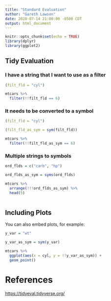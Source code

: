```yaml
---
title: "Standard Evaluation"
author: "Gareth Lawson"
date: 2020-07-14 21:00:00 -0500 CDT
output: html_document
---
```


```r
knitr::opts_chunk$set(echo = TRUE)
library(dplyr)
library(ggplot2)
```

## Tidy Evaluation

### I have a string that I want to use as a filter

```r

(filt_fld = "cyl")

mtcars %>%
  filter(!!filt_fld == 6)
```


### It needs to be converted to a symbol

```r

(filt_fld = "cyl")

(filt_fld_as_sym = sym(filt_fld))

mtcars %>%
  filter(!!filt_fld_as_sym == 6)
```

### Multiple strings to symbols

```r
ord_flds = c("carb", "hp")

ord_flds_as_sym = syms(ord_flds)

mtcars %>%
  arrange(!!!ord_flds_as_sym) %>%
  head(5)
  
```

## Including Plots

You can also embed plots, for example:

```r
y_var = "wt"

y_var_as_sym = sym(y_var)

mtcars %>%
  ggplot(aes(x = cyl, y = !!y_var_as_sym)) +
  geom_point()

```


# References
<https://tidyeval.tidyverse.org/>
